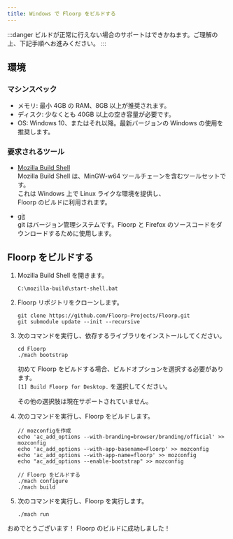 ```yaml
---
title: Windows で Floorp をビルドする
---
```


:::danger
ビルドが正常に行えない場合のサポートはできかねます。ご理解の上、下記手順へお進みください。
:::

## 環境

### マシンスペック

- メモリ: 最小 4GB の RAM、8GB 以上が推奨されます。
- ディスク: 少なくとも 40GB 以上の空き容量が必要です。
- OS: Windows 10、またはそれ以降。最新バージョンの Windows の使用を推奨します。

### 要求されるツール

- [Mozilla Build Shell](https://ftp.mozilla.org/pub/mozilla/libraries/win32/MozillaBuildSetup-Latest.exe) \
   Mozilla Build Shell は、MinGW-w64 ツールチェーンを含むツールセットです。\
   これは Windows 上で Linux ライクな環境を提供し、\
   Floorp のビルドに利用されます。

- [git](https://git-scm.com/download/win) \
   git はバージョン管理システムです。Floorp と Firefox のソースコードをダウンロードするために使用します。

## Floorp をビルドする

1. Mozilla Build Shell を開きます。

   ```shell
   C:\mozilla-build\start-shell.bat
   ```

2. Floorp リポジトリをクローンします。

   ```shell
   git clone https://github.com/Floorp-Projects/Floorp.git
   git submodule update --init --recursive
   ```

3. 次のコマンドを実行し、依存するライブラリをインストールしてください。

   ```shell
   cd Floorp
   ./mach bootstrap
   ```

   初めて Floorp をビルドする場合、ビルドオプションを選択する必要があります。  
   `[1] Build Floorp for Desktop.` を選択してください。

   その他の選択肢は現在サポートされていません。

4. 次のコマンドを実行し、Floorp をビルドします。

   ```shell
   // mozconfigを作成
   echo 'ac_add_options --with-branding=browser/branding/official' >> mozconfig
   echo 'ac_add_options --with-app-basename=Floorp' >> mozconfig
   echo 'ac_add_options --with-app-name=floorp' >> mozconfig
   echo "ac_add_options --enable-bootstrap" >> mozconfig

   // Floorp をビルドする
   ./mach configure
   ./mach build
   ```

5. 次のコマンドを実行し、Floorp を実行します。

   ```shell
   ./mach run
   ```

おめでとうございます！ Floorp のビルドに成功しました！
